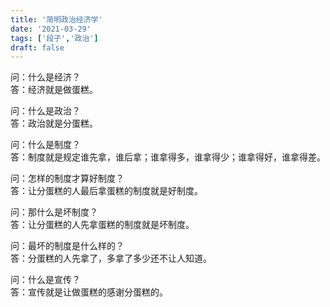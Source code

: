 ```yaml
---
title: '简明政治经济学'
date: '2021-03-29'
tags: ['段子','政治']
draft: false
---
```


问：什么是经济？<br />
答：经济就是做蛋糕。

问：什么是政治？<br />
答：政治就是分蛋糕。

问：什么是制度？<br />
答：制度就是规定谁先拿，谁后拿；谁拿得多，谁拿得少；谁拿得好，谁拿得差。

问：怎样的制度才算好制度？<br />
答：让分蛋糕的人最后拿蛋糕的制度就是好制度。

问：那什么是坏制度？<br />
答：让分蛋糕的人先拿蛋糕的制度就是坏制度。

问：最坏的制度是什么样的？<br />
答：分蛋糕的人先拿了，多拿了多少还不让人知道。

问：什么是宣传？ <br />
答：宣传就是让做蛋糕的感谢分蛋糕的。


	